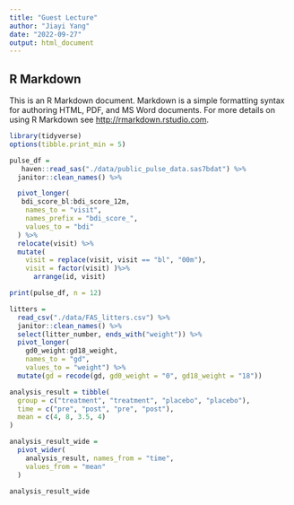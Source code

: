 ```yaml
---
title: "Guest Lecture"
author: "Jiayi Yang"
date: "2022-09-27"
output: html_document
---
```




## R Markdown

This is an R Markdown document. Markdown is a simple formatting syntax for authoring HTML, PDF, and MS Word documents. For more details on using R Markdown see <http://rmarkdown.rstudio.com>.
```r
library(tidyverse)
options(tibble.print_min = 5)

```
```r
pulse_df = 
   haven::read_sas("./data/public_pulse_data.sas7bdat") %>%
  janitor::clean_names() %>% 

  pivot_longer(
   bdi_score_bl:bdi_score_12m,
    names_to = "visit",
    names_prefix = "bdi_score_",
    values_to = "bdi"
  ) %>% 
  relocate(visit) %>% 
  mutate(
    visit = replace(visit, visit == "bl", "00m"),
    visit = factor(visit) )%>% 
      arrange(id, visit)

print(pulse_df, n = 12)
```
```r
litters = 
  read_csv("./data/FAS_litters.csv") %>% 
  janitor::clean_names() %>% 
  select(litter_number, ends_with("weight")) %>% 
  pivot_longer(
    gd0_weight:gd18_weight,
    names_to = "gd",
    values_to = "weight") %>% 
  mutate(gd = recode(gd, gd0_weight = "0", gd18_weight = "18"))
```

```r

analysis_result = tibble(
  group = c("treatment", "treatment", "placebo", "placebo"),
  time = c("pre", "post", "pre", "post"),
  mean = c(4, 8, 3.5, 4)
)

analysis_result_wide = 
  pivot_wider(
    analysis_result, names_from = "time",
    values_from = "mean"
  )

analysis_result_wide
```

